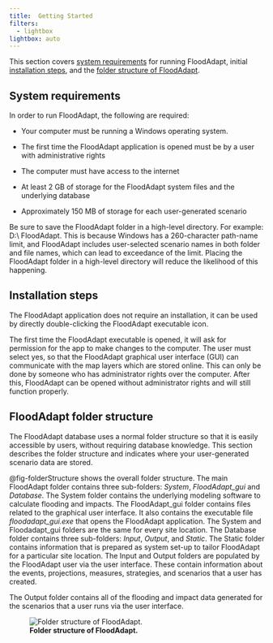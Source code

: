 ```yaml
---
title: 	Getting Started
filters:
  - lightbox
lightbox: auto
---
```

This section covers [system requirements](#system-requirements) for running FloodAdapt, initial [installation steps](#installation-steps), and the [folder structure of FloodAdapt](#floodadapt-folder-structure).


## System requirements
In order to run FloodAdapt, the following are required:

* Your computer must be running a Windows operating system.

* The first time the FloodAdapt application is opened must be by a user with administrative rights

* The computer must have access to the internet

* At least 2 GB of storage for the FloodAdapt system files and the underlying database

* Approximately 150 MB of storage for each user-generated scenario

::: {.callout-warning}
Be sure to save the FloodAdapt folder in a high-level directory. For example: D:\\\ FloodAdapt. This is because Windows has a 260-character path-name limit, and FloodAdapt includes user-selected scenario names in both folder and file names, which can lead to exceedance of the limit. Placing the FloodAdapt folder in a high-level directory will reduce the likelihood of this happening.
:::

## Installation steps
The FloodAdapt application does not require an installation, it can be used by directly double-clicking the FloodAdapt executable icon.

The first time the FloodAdapt executable is opened, it will ask for permission for the app to make changes to the computer. The user must select yes, so that the FloodAdapt graphical user interface (GUI) can communicate with the map layers which are stored online. This can only be done by someone who has administrator rights over the computer. After this, FloodAdapt can be opened without administrator rights and will still function properly.

## FloodAdapt folder structure
The FloodAdapt database uses a normal folder structure so that it is easily accessible by users, without requiring database knowledge. This section describes the folder structure and indicates where your user-generated scenario data are stored.

@fig-folderStructure shows the overall folder structure. The main FloodAdapt folder contains three sub-folders: *System*, *FloodAdapt_gui* and *Database*. The System folder contains the underlying modeling software to calculate flooding and impacts. The FloodAdapt_gui folder contains files related to the graphical user interface. It also contains the executable file *floodadapt_gui.exe* that opens the FloodAdapt application. The System and Floodadapt_gui folders are the same for every site location. The Database folder contains three sub-folders: *Input*, *Output*, and *Static*. The Static folder contains information that is prepared as system set-up to tailor FloodAdapt for a particular site location. The Input and Output folders are populated by the FloodAdapt user via the user interface. These contain information about the events, projections, measures, strategies, and scenarios that a user has created. 

The Output folder contains all of the flooding and impact data generated for the scenarios that a user runs via the user interface. 

![**Folder structure of FloodAdapt.**](../_static/images/folderStructure.png){#fig-folderStructure}